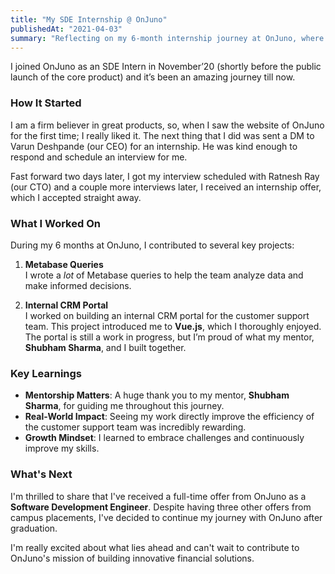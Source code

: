 ```yaml
---
title: "My SDE Internship @ OnJuno"
publishedAt: "2021-04-03"
summary: "Reflecting on my 6-month internship journey at OnJuno, where I contributed to building core systems and grew as a software engineer."
---
```


I joined OnJuno as an SDE Intern in November’20 (shortly before the public launch of the core product) and it’s been an amazing journey till now.

### How It Started
I am a firm believer in great products, so, when I saw the website of OnJuno for the first time; I really liked it. The next thing that I did was sent a DM to Varun Deshpande (our CEO) for an internship. He was kind enough to respond and schedule an interview for me.

Fast forward two days later, I got my interview scheduled with Ratnesh Ray (our CTO) and a couple more interviews later, I received an internship offer, which I accepted straight away.

### What I Worked On
During my 6 months at OnJuno, I contributed to several key projects:

1. **Metabase Queries**  
   I wrote a *lot* of Metabase queries to help the team analyze data and make informed decisions.

2. **Internal CRM Portal**  
   I worked on building an internal CRM portal for the customer support team. This project introduced me to **Vue.js**, which I thoroughly enjoyed. The portal is still a work in progress, but I’m proud of what my mentor, **Shubham Sharma**, and I built together.

### Key Learnings
- **Mentorship Matters**: A huge thank you to my mentor, **Shubham Sharma**, for guiding me throughout this journey.
- **Real-World Impact**: Seeing my work directly improve the efficiency of the customer support team was incredibly rewarding.
- **Growth Mindset**: I learned to embrace challenges and continuously improve my skills.

### What's Next
I'm thrilled to share that I've received a full-time offer from OnJuno as a **Software Development Engineer**. Despite having three other offers from campus placements, I've decided to continue my journey with OnJuno after graduation.

I'm really excited about what lies ahead and can't wait to contribute to OnJuno's mission of building innovative financial solutions.
